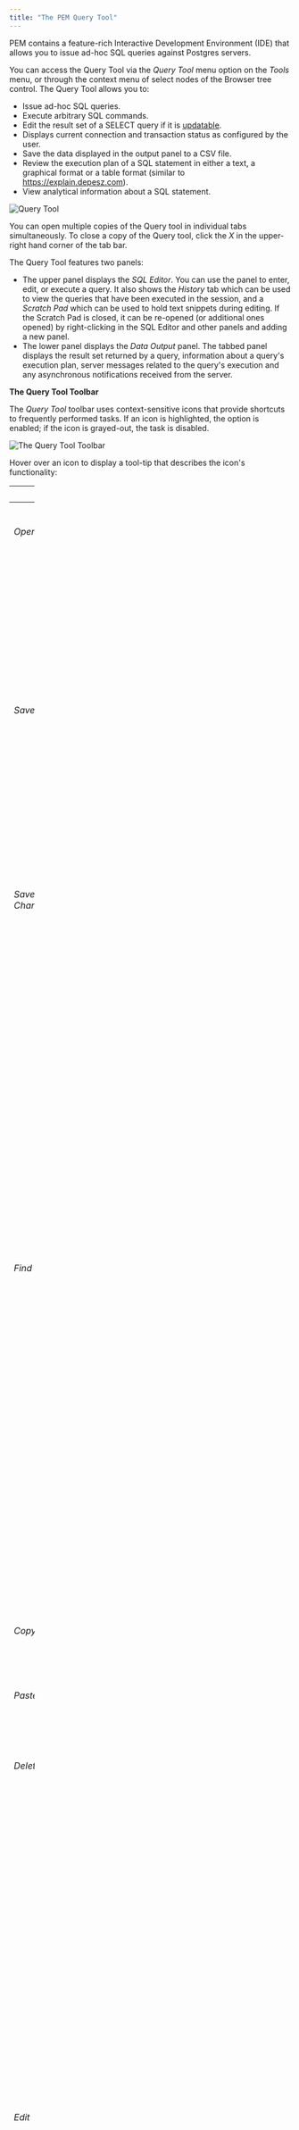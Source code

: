```yaml
---
title: "The PEM Query Tool"
---
```


PEM contains a feature-rich Interactive Development Environment (IDE) that allows you to issue ad-hoc SQL queries against Postgres servers.

You can access the Query Tool via the *Query Tool* menu option on the *Tools* menu, or through the context menu of select nodes of the Browser tree control. The Query Tool allows you to:

-   Issue ad-hoc SQL queries.
-   Execute arbitrary SQL commands.
-   Edit the result set of a SELECT query if it is [updatable](#updatable-result-set).
-   Displays current connection and transaction status as configured by the user.
-   Save the data displayed in the output panel to a CSV file.
-   Review the execution plan of a SQL statement in either a text, a graphical format or a table format (similar to <https://explain.depesz.com>).
-   View analytical information about a SQL statement.

![*Query Tool*](images/query_tool.png)

You can open multiple copies of the Query tool in individual tabs simultaneously. To close a copy of the Query tool, click the *X* in the upper-right hand corner of the tab bar.

The Query Tool features two panels:

-   The upper panel displays the *SQL Editor*. You can use the panel to enter, edit, or execute a query. It also shows the *History* tab which can be used to view the queries that have been executed in the session, and a *Scratch Pad* which can be used to hold text snippets during editing. If the Scratch Pad is closed, it can be re-opened (or additional ones opened) by right-clicking in the SQL Editor and other panels and adding a new panel.
-   The lower panel displays the *Data Output* panel. The tabbed panel displays the result set returned by a query, information about a query's execution plan, server messages related to the query's execution and any asynchronous notifications received from the server.

**The Query Tool Toolbar**

The *Query Tool* toolbar uses context-sensitive icons that provide shortcuts to frequently performed tasks. If an icon is highlighted, the option is enabled; if the icon is grayed-out, the task is disabled.

![*The Query Tool Toolbar*](images/query_toolbar.png)

Hover over an icon to display a tool-tip that describes the icon's functionality:

<table style="width:9%;"><colgroup><col style="width: 1%" /><col style="width: 5%" /><col style="width: 1%" /></colgroup><thead><tr class="header"><th>Icon</th><th>Behavior</th><th>Shortcut</th></tr></thead><tbody><tr class="odd"><td><em>Open File</em></td><td>Click the <em>Open File</em> icon to display a previously saved query in the SQL Editor.</td><td>Accesskey + O</td></tr><tr class="even"><td><em>Save</em></td><td><p>Click the <em>Save</em> icon to perform a quick-save of a previously saved query, or to access the <em>Save</em> menu:</p><blockquote><ul><li>Select <em>Save</em> to save the selected content of the SQL Editor panel in a file.</li><li>Select <em>Save As</em> to open a new browser dialog and specify a new location to which to save the selected content of the SQL Editor panel.</li></ul></blockquote></td><td>Accesskey + S</td></tr><tr class="odd"><td><em>Save Data Changes</em></td><td>Click the <em>Save Data Changes</em> icon to save the data changes (insert, update, or delete) in the Data Output Panel to the server.</td><td>F6</td></tr><tr class="even"><td><em>Find</em></td><td><p>Use the <em>Find</em> menu to search, replace, or navigate the code displayed in the SQL Editor:</p><blockquote><ul><li>Select <em>Find</em> to provide a search target, and search the SQL Editor contents.</li><li>Select <em>Find next</em> to locate the next occurrence of the search target.</li><li>Select <em>Find previous</em> to move to the last occurrence of the search target.</li><li>Select <em>Pesistent find</em> to identify all occurrences of the search target within the editor.</li><li>Select <em>Replace</em> to locate and replace (with prompting) individual occurrences of the target.</li><li>Select <em>Replace all</em> to locate and replace all occurrences of the target within the editor.</li><li>Select <em>Jump</em> to navigate to the next occurrence of the search target.</li></ul></blockquote></td><td><p>Cmd+F</p><p>Cmd+G</p><p>Cmd+Shift+G</p><p>Cmd+Shift+F</p><p>Alt+G</p></td></tr><tr class="odd"><td><em>Copy</em></td><td>Click the <em>Copy</em> icon to copy the content that is currently highlighted in the Data Output panel. when in View/Edit data mode.</td><td>Accesskey + C</td></tr><tr class="even"><td><em>Paste</em></td><td>Click the <em>Paste</em> icon to paste a previously row into a new row when in View/Edit data mode.</td><td>Accesskey + P</td></tr><tr class="odd"><td><em>Delete</em></td><td>Click the <em>Delete</em> icon to mark the selected rows for deletion. These marked rows get deleted when you click the <em>Save Data Changes</em> icon.</td><td>Accesskey + D</td></tr><tr class="even"><td><em>Edit</em></td><td><p>Use options on the <em>Edit</em> menu to access text editing tools; the options operate on the text displayed in the SQL Editor panel when in Query Tool mode:</p><blockquote><ul><li>Select <em>Indent Selection</em> to indent the currently selected text.</li><li>Select <em>Unindent Selection</em> to remove indentation from the currently selected text.</li><li>Select <em>Inline Comment Selection</em> to enclose any lines that contain the selection in SQL style comment notation.</li><li>Select <em>Inline Uncomment Selection</em> to remove SQL style comment notation from the selected line.</li><li>Select <em>Block Comment</em> to enclose all lines that contain the selection in C style comment notation. This option acts as a toggle.</li></ul></blockquote></td><td><p>Tab</p><p>Shift+Tab</p><p>Cmd+/</p><p>Cmd+.</p><p>Shift+Cmd+/</p></td></tr><tr class="odd"><td><em>Filter</em></td><td><p>Click the <em>Filter</em> icon to set filtering and sorting criteria for the data when in View/Edit data mode. Click the down arrow to access other filtering and sorting options:</p><blockquote><ul><li>Click <em>Sort/Filter</em> to open the sorting and filtering dialogue.</li><li>Click <em>Filter by Selection</em> to show only the rows containing the values in the selected cells.</li><li>Click <em>Exclude by Selection</em> to show only the rows that do not contain the values in the selected cells.</li><li>Click <em>Remove Sort/Filter</em> to remove any previously selected sort or filtering options.</li></ul></blockquote></td><td>Accesskey + F</td></tr><tr class="even"><td>Limit Selector</td><td>Select a value in the <em>Limit Selector</em> to limit the size of the dataset to a number of rows.</td><td>Accesskey + R</td></tr><tr class="odd"><td><em>Stop</em></td><td>Click the <em>Stop</em> icon to cancel the execution of the currently running query.</td><td>Accesskey + Q</td></tr><tr class="even"><td><em>Execute/Refresh</em></td><td><p>Click the <em>Execute/Refresh</em> icon to either execute or refresh the query highlighted in the SQL editor panel. Click the down arrow to access other execution options:</p><blockquote><ul><li>Add a check next to <em>Auto-Rollback</em> to instruct the server to automatically roll back a transaction if an error occurs during the transaction.</li><li>Add a check next to <em>Auto-Commit</em> to instruct the server to automatically commit each transaction. Any changes made by the transaction will be visible to others, and durable in the event of a crash.</li></ul></blockquote></td><td>F5</td></tr><tr class="odd"><td><em>Explain</em></td><td>Click the <em>Explain</em> icon to view an explanation plan for the current query. The result of EXPLAIN is displayed graphically on the <em>Explain</em> tab of the output panel, and in text form on the <em>Data Output</em> tab.</td><td>F7</td></tr><tr class="even"><td><em>Explain analyze</em></td><td><p>Click the <em>Explain analyze</em> icon to invoke an EXPLAIN ANALYZE command on the current query.</p><p>Navigate through the <em>Explain Options</em> menu to select options for the EXPLAIN command:</p><blockquote><ul><li>Select <em>Verbose</em> to display additional information regarding the query plan.</li><li>Select <em>Costs</em> to include information on the estimated startup and total cost of each plan node, as well as the estimated number of rows and the estimated width of each row.</li><li>Select <em>Buffers</em> to include information on buffer usage.</li><li>Select <em>Timing</em> to include information about the startup time and the amount of time spent in each node of the query.</li><li>Select <em>Summary</em> to include the summary information about the query plan.</li></ul></blockquote></td><td>Shift+F7</td></tr><tr class="odd"><td><em>Commit</em></td><td>Click the <em>Commit</em> icon to commit the transaction.</td><td>Shift+CTRL+M</td></tr><tr class="even"><td><em>Rollback</em></td><td>Click the <em>Rollback</em> icon to rollback the transaction.</td><td>Shift+CTRL+R</td></tr><tr class="odd"><td><em>Clear</em></td><td><p>Use options on the <em>Clear</em> drop-down menu to erase display contents:</p><blockquote><ul><li>Select <em>Clear Query Window</em> to erase the content of the SQL Editor panel.</li><li>Select <em>Clear History</em> to erase the content of the <em>History</em> tab.</li></ul></blockquote></td><td>Accesskey + L</td></tr><tr class="even"><td><em>Download as CSV</em></td><td>Click the <em>Download as CSV</em> icon to download the result set of the current query to a comma-separated list. You can specify the CSV settings through <em>Preferences -&gt; SQL Editor -&gt; CSV output</em> dialogue.</td><td>F8</td></tr></tbody></table>

## The SQL Editor Panel

The *SQL editor* panel is a workspace where you can manually provide a query, copy a query from another source, or read a query from a file. The SQL editor features syntax coloring and auto-completion.

<img src="images/query_sql_editor.png" class="align-center" alt="Query tool editor" />

To use auto-complete, begin typing your query; when you would like the Query editor to suggest object names or commands that might be next in your query, press the Control+Space key combination. For example, type "\*SELECT \* FROM\* " (without quotes, but with a trailing space), and then press the Control+Space key combination to select from a popup menu of auto-complete options.

<img src="images/query_autocomplete.png" class="align-center" alt="Query tool autocomplete feature" />

After entering a query, select the *Execute/Refresh* icon from the toolbar. The complete contents of the SQL editor panel will be sent to the database server for execution. To execute only a section of the code that is displayed in the SQL editor, highlight the text that you want the server to execute, and click the *Execute/Refresh* icon.

<img src="images/query_execute_section.png" class="align-center" alt="Query tool execute query section" />

The message returned by the server when a command executes is displayed on the *Messages* tab. If the command is successful, the *Messages* tab displays execution details.

<img src="images/query_tool_message.png" class="align-center" alt="Query tool message panel" />

Options on the *Edit* menu offer functionality that helps with code formatting and commenting:

-   The auto-indent feature will automatically indent text to the same depth as the previous line when you press the Return key.
-   Block indent text by selecting two or more lines and pressing the Tab key.
-   Implement or remove SQL style or toggle C style comment notation within your code.

You can also **drag and drop** certain objects from the tree-view which can save time in typing long object names. Text containing the object name will be fully qualified with schema. Double quotes will be added if required. For functions and procedures, the function name along with parameter names will be pasted in the Query Tool.

## The Data Output Panel

The *Data Output* panel displays data and statistics generated by the most recently executed query.

<img src="images/query_output_data.png" class="align-center" alt="Query tool output panel" />

### Data Output Tab

The *Data Output* tab displays the result set of the query in a table format. You can:

-   Select and copy from the displayed result set.
-   Use the *Execute/Refresh* options to retrieve query execution information and set query execution options.
-   Use the *Download as CSV* icon to download the content of the *Data Output* tab as a comma-delimited file.
-   Edit the data in the result set of a SELECT query if it is updatable.

<div id="updatable-result-set" class="registered_link"></div>

A result set is updatable if:

-   All columns are either selected directly from a single table, or they are not actually a table column (e.g. concatenation of 2 columns). Only columns that are selected directly from the table are editable, other columns are read-only.
-   All the primary key columns or OIDs of the table are selected in the result set.

Any columns that are renamed or selected more than once are also read-only.

<div class="note">

<div class="title">

Note

</div>

To work with an updatable query result set, you must have `psycopg2` driver version 2.8 or above installed.

</div>

Editable and read-only columns are identified using pencil and lock icons (respectively) in the column headers.

![*Query Tool Editable Columns*](images/query_tool_editable_columns.png)

An updatable result set is similar to the Data Grid in View/Edit Data mode, and can be modified in the same way.

If Auto-commit is off, the data changes are made as part of the ongoing transaction, if no transaction is ongoing a new one is initiated. The data changes are not committed to the database unless the transaction is committed.

If any errors occur during saving (for example, trying to save NULL into a column with NOT NULL constraint) the data changes are rolled back to an automatically created SAVEPOINT to ensure any previously executed queries in the ongoing transaction are not rolled back.

All rowsets from previous queries or commands that are displayed in the *Data Output* panel will be discarded when you invoke another query; open another query tool browser tab to keep your previous results available.

### Explain Tab

To generate the *Explain* or *Explain Analyze* plan of a query, click on *Explain* or *Explain Analyze* button in the toolbar.

More options related to *Explain* and *Explain Analyze* can be selected from the drop down on the right side of *Explain Analyze* button in the toolbar.

<img src="images/query_toolbar_explain.png" class="align-center" alt="Query tool toolbar explain button" />

Please note that pgAdmin generates the *Explain \[Analyze]* plan in JSON format.

On successful generation of *Explain* plan, it will create three tabs/panels under the Explain panel.

-   Graphical

    Please note that *EXPLAIN VERBOSE* cannot be displayed graphically. Hover over an icon on the *Graphical* tab to review information about that item; a popup window will display information about the selected object. For information on JIT statistics, triggers and a summary, hover over the icon on top-right corner; a similar popup window will be displayed when appropriate.

    Use the download button on top left corner of the *Explain* canvas to download the plan as an SVG file.

    **Note:** Download as SVG is not supported on Internet Explorer.

    <img src="images/query_output_explain_details.png" class="align-center" alt="Query tool graphical explain plan" />

    Note that the query plan that accompanies the *Explain analyze* is available on the *Data Output* tab.

-   Analysis

    *Analysis* tab shows the plan details in table format, it generates table format similar to *explain.depsez.com*. Each row of the table represent the data for a *Explain Plan Node*. It may contain the node information, exclusive timing, inclusive timing, actual vs planned rows differences, actual rows, planned rows, loops. When you select a row, the child rows of that selected row are marke with an orange dot.

    background color of the exclusive, inclusive, and Rows X columns may vary based on the difference between actual vs planned.

    If percentage of the exclusive/inclusive timings of the total query time is:

    \> 90 - Red color

    \> 50 - Orange (between red and yellow) color

    \> 10 - Yellow color

    If planner has misestimated the number of rows (actual vs planned) by

    10 times - Yellow color

    100 times - Orange (between Red and Yellow) color

    1000 times - Red color

    <img src="images/query_explain_analyze_table.png" class="align-center" alt="Query tool explain plan table" />

-   Statistics

    *Statistics* tab shows two tables:

    1.  Statistics per Plan Node Type
    2.  Statistics per Table

    <img src="images/query_explain_analyze_statistics.png" class="align-center" alt="Query tool explain plan statistics" />

### Messages Tab

Use the *Messages* tab to view information about the most recently executed query:

<img src="images/query_output_error.png" class="align-center" alt="Query tool output messages" />

If the server returns an error, the error message will be displayed on the *Messages* tab, and the syntax that caused the error will be underlined in the SQL editor. If a query succeeds, the *Messages* tab displays how long the query took to complete and how many rows were retrieved:

<img src="images/query_output_messages.png" class="align-center" alt="Query tool output information" />

### Notifications Tab

Use the *Notifications* tab to view details of the asynchronous notifications that a client process may have sent:

<img src="images/query_output_notifications.png" class="align-center" alt="Query tool output messages" />

You can see details such as recorded time of the asynchronous notification event, name of the event or channel, process ID of the client process that has sent the notification, and the payload string that might have been sent along with the notification.

## Query History Panel

Use the *Query History* tab to review activity for the current session:

<img src="images/query_output_history.png" class="align-center" alt="Query tool history panel" />

The Query History tab displays information about recent commands:

-   The date and time that a query was invoked.
-   The text of the query.
-   The number of rows returned by the query.
-   The amount of time it took the server to process the query and return a result set.
-   Messages returned by the server (not noted on the *Messages* tab).
-   The source of the query (indicated by icons corresponding to the toolbar).

You can show or hide the queries generated internally by pgAdmin (during 'View/Edit Data' or 'Save Data' operations).

To erase the content of the *Query History* tab, select *Clear history* from the *Clear* drop-down menu.

Query History is maintained across sessions for each database on a per-user basis when running in Query Tool mode. In View/Edit Data mode, history is not retained. By default, the last 20 queries are stored for each database. This can be adjusted in `config_local.py` by overriding the `MAX_QUERY_HIST_STORED` value.

## Connection Status

Use the *Connection status* feature to view the current connection and transaction status by clicking on the status icon in query tool:

<img src="images/query_tool_connection_status.png" class="align-center" alt="Query tool connection and transaction status" />

If the server gets disconnected, the connection icon at the top left corner turns red and a tool tip is displayed. The icon turns green once you restore the server connection.

<img src="images/query_tool_connection_status_error.png" class="align-center" alt="Query tool connection and transaction status error" />

